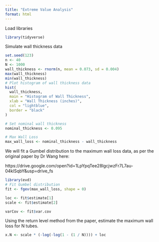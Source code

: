 ```yaml
---
title: "Extreme Value Analysis"
format: html
---
```


Load libraries

```r
library(tidyverse)
```

Simulate wall thickness data

```r
set.seed(123)
n <- 40
N <- 1000
wall_thickness <- rnorm(n, mean = 0.073, sd = 0.004)
max(wall_thickness)
min(wall_thickness)
# Plot histogram of wall thickness data
hist(
  wall_thickness,
  main = "Histogram of Wall Thickness",
  xlab = "Wall Thickness (inches)",
  col = "lightblue",
  border = "black"
)

# Set nominal wall thickness
nominal_thickness <- 0.095

# Max Wall Loss
max_wall_loss <- nominal_thickness - wall_thickness

```

We will fit a Gumbel distribution to the maximum wall loss data, as per the original paper by Dr Wang here:

https://drive.google.com/open?id=1LpYpqTee28lgcjwzFr7L7au-04klSqbY&usp=drive_fs

```r
library(evd)
# Fit Gumbel distribution
fit <- fgev(max_wall_loss, shape = 0)

loc <- fit$estimate[1]
scale <- fit$estimate[2]

varCov <- fit$var.cov

```

Using the return level method from the paper, estimate the maximum wall loss for N tubes.

```r
x.N <- scale * (-log(-log(1 - (1 / N)))) + loc
```
